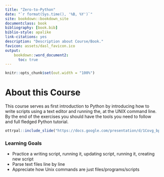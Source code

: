 ```yaml
---
title: "Zero-to-Python"
date: "`r format(Sys.time(), '%B, %Y')`"
site: bookdown::bookdown_site
documentclass: book
bibliography: [book.bib]
biblio-style: apalike
link-citations: yes
description: "Description about Course/Book."
favicon: assets/dasl_favicon.ico
output:
    bookdown::word_document2:
      toc: true
---
```


```r
knitr::opts_chunk$set(out.width = "100%")
```


# About this Course {-}

This course serves as first introduction to Python by introducing how to write scripts using a text editor and running the, at the UNIX command line.
By the end of the exercises you should have the tools you need to follow and full fledged Python tutorial.

```r
ottrpal::include_slide("https://docs.google.com/presentation/d/1Covg_bpPYGKnTVbOjX_FkGgWHBG6VwdEySKbpZNwqKo/edit?slide=id.g373c4cce2e0_0_1#slide=id.g373c4cce2e0_0_1")
```

### Learning Goals {-}

- Practice a writing script, running it, updating script, running it, creating new script
- Parse text files line by line
- Appreciate how Unix commands are just files/programs/scripts
